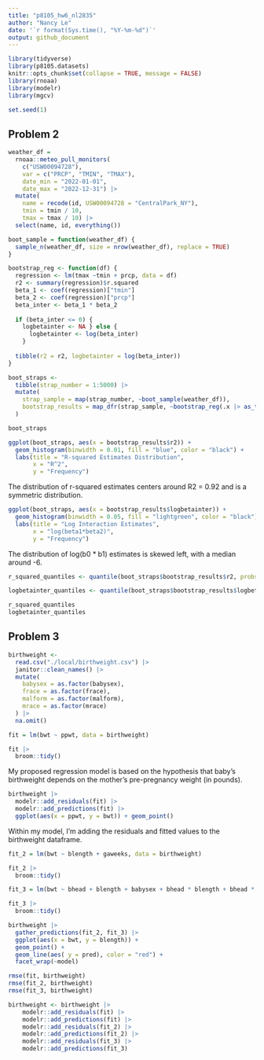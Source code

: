 ```yaml
---
title: "p8105_hw6_nl2835"
author: "Nancy Le"
date: '`r format(Sys.time(), "%Y-%m-%d")`'
output: github_document
---
```


```r
library(tidyverse)
library(p8105.datasets)
knitr::opts_chunk$set(collapse = TRUE, message = FALSE)
library(rnoaa)
library(modelr)
library(mgcv)

set.seed(1)
```

## Problem 2

```r
weather_df = 
  rnoaa::meteo_pull_monitors(
    c("USW00094728"),
    var = c("PRCP", "TMIN", "TMAX"), 
    date_min = "2022-01-01",
    date_max = "2022-12-31") |>
  mutate(
    name = recode(id, USW00094728 = "CentralPark_NY"),
    tmin = tmin / 10,
    tmax = tmax / 10) |>
  select(name, id, everything())

```

```r
boot_sample = function(weather_df) {
  sample_n(weather_df, size = nrow(weather_df), replace = TRUE)
}
```



```r
bootstrap_reg <- function(df) {
  regression <- lm(tmax ~tmin + prcp, data = df)
  r2 <- summary(regression)$r.squared
  beta_1 <- coef(regression)["tmin"]
  beta_2 <- coef(regression)["prcp"]
  beta_inter <- beta_1 * beta_2 
  
  if (beta_inter <= 0) {
    logbetainter <- NA } else {
      logbetainter <- log(beta_inter)
    }
  
  tibble(r2 = r2, logbetainter = log(beta_inter))
}

boot_straps <- 
  tibble(strap_number = 1:5000) |> 
  mutate(
    strap_sample = map(strap_number, ~boot_sample(weather_df)), 
    bootstrap_results = map_dfr(strap_sample, ~bootstrap_reg(.x |> as_tibble()))
  )
```

```r
boot_straps
```


```r
ggplot(boot_straps, aes(x = bootstrap_results$r2)) +
  geom_histogram(binwidth = 0.01, fill = "blue", color = "black") + 
  labs(title = "R-squared Estimates Distribution", 
       x = "R^2",
       y = "Frequency")
```

The distribution of r-squared estimates centers around R2 = 0.92 and is a symmetric distribution. 

```r
ggplot(boot_straps, aes(x = bootstrap_results$logbetainter)) +
  geom_histogram(binwidth = 0.05, fill = "lightgreen", color = "black") + 
  labs(title = "Log Interaction Estimates", 
       x = "log(beta1*beta2)",
       y = "Frequency")
```

The distribution of log(b0 * b1) estimates is skewed left, with a median around -6. 

```r
r_squared_quantiles <- quantile(boot_straps$bootstrap_results$r2, probs = c(0.025, 0.975), na.rm = TRUE)
```

```r
logbetainter_quantiles <- quantile(boot_straps$bootstrap_results$logbetainter, probs = c(0.025, 0.975), na.rm = TRUE)
```

```r
r_squared_quantiles
logbetainter_quantiles
```


## Problem 3
```r
birthweight <-
  read.csv("./local/birthweight.csv") |> 
  janitor::clean_names() |> 
  mutate(
    babysex = as.factor(babysex),
    frace = as.factor(frace), 
    malform = as.factor(malform),
    mrace = as.factor(mrace)
  ) |> 
  na.omit()
```


```r
fit = lm(bwt ~ ppwt, data = birthweight)

fit |> 
  broom::tidy() 
```

My proposed regression model is based on the hypothesis that baby's birthweight depends on the mother's pre-pregnancy weight (in pounds). 

```r
birthweight |> 
  modelr::add_residuals(fit) |> 
  modelr::add_predictions(fit) |> 
  ggplot(aes(x = ppwt, y = bwt)) + geom_point()
```

Within my model, I'm adding the residuals and fitted values to the birthweight dataframe.

```r
fit_2 = lm(bwt ~ blength + gaweeks, data = birthweight)

fit_2 |> 
  broom::tidy() 

```

```r
fit_3 = lm(bwt ~ bhead + blength + babysex + bhead * blength + bhead * babysex + blength * babysex + bhead * blength * babysex, data = birthweight)

fit_3 |> 
  broom::tidy() 

```

```r
birthweight |> 
  gather_predictions(fit_2, fit_3) |> 
  ggplot(aes(x = bwt, y = blength)) + 
  geom_point() +
  geom_line(aes( y = pred), color = "red") + 
  facet_wrap(~model)
```


```r
rmse(fit, birthweight)
rmse(fit_2, birthweight)
rmse(fit_3, birthweight)
```


```r
birthweight <- birthweight |> 
    modelr::add_residuals(fit) |> 
    modelr::add_predictions(fit) |>
    modelr::add_residuals(fit_2) |> 
    modelr::add_predictions(fit_2) |>
    modelr::add_residuals(fit_3) |> 
    modelr::add_predictions(fit_3)  
    
```









